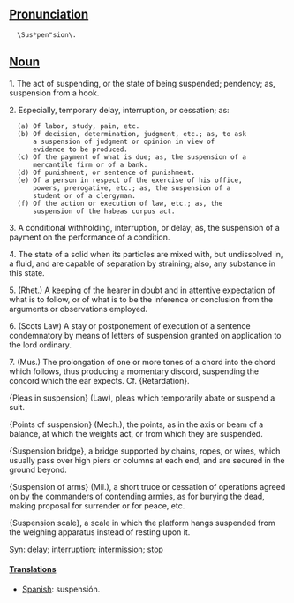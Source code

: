 ==[[Pronunciation]]==
   \Sus*pen"sion\.

==[[Noun]]==

1. The act of suspending, or the state of being suspended; pendency; as, suspension from a hook.

2. Especially, temporary delay, interruption, or cessation; as:
   (a) Of labor, study, pain, etc.
   (b) Of decision, determination, judgment, etc.; as, to ask
       a suspension of judgment or opinion in view of
       evidence to be produced.
   (c) Of the payment of what is due; as, the suspension of a
       mercantile firm or of a bank.
   (d) Of punishment, or sentence of punishment.
   (e) Of a person in respect of the exercise of his office,
       powers, prerogative, etc.; as, the suspension of a
       student or of a clergyman.
   (f) Of the action or execution of law, etc.; as, the
       suspension of the habeas corpus act.

3. A conditional withholding, interruption, or delay; as, the suspension of a payment on the performance of a condition.

4. The state of a solid when its particles are mixed with, but undissolved in, a fluid, and are capable of separation  by straining; also, any substance in this state.

5. (Rhet.) A keeping of the hearer in doubt and in attentive expectation of what is to follow, or of what is to be the inference or conclusion from the arguments or observations employed.

6. (Scots Law) A stay or postponement of execution of a sentence condemnatory by means of letters of suspension granted on application to the lord ordinary.

7. (Mus.) The prolongation of one or more tones of a chord into the chord which follows, thus producing a momentary discord, suspending the concord which the ear expects. Cf. {Retardation}.

{Pleas in suspension} (Law), pleas which temporarily abate or suspend a suit.

{Points of suspension} (Mech.), the points, as in the axis or  beam of a balance, at which the weights act, or from which they are suspended.

{Suspension bridge}, a bridge supported by chains, ropes, or wires, which usually pass over high piers or columns at each end, and are secured in the ground beyond.

{Suspension of arms} (Mil.), a short truce or cessation of operations agreed on by the commanders of contending armies, as for burying the dead, making proposal for  surrender or for peace, etc.

{Suspension scale}, a scale in which the platform hangs suspended from the weighing apparatus instead of resting upon it.

[[Syn]]: [[delay]]; [[interruption]]; [[intermission]]; [[stop]]

====[[Translation]]s====

*[[Spanish]]: suspensión.